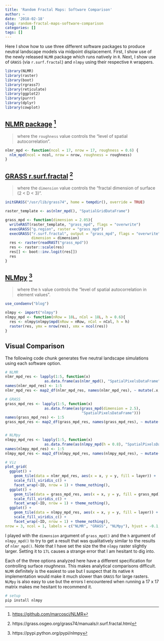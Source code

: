 ```yaml
---
title: 'Random Fractal Maps: Software Comparison'
author: ~
date: '2018-02-18'
slug: random-fractal-maps-software-comparison
categories: []
tags: []
---
```


Here I show how to use three different software packages to produce neutral landscape models via midpoint displacement. First, I show use of the newly released `NLMR` package which runs natively in `R`. Next, I show use of `GRASS` (via `r.surf.fractal`) and `nlmpy` using their respective `R` wrappers.

```r
library(NLMR)
library(raster)
library(boot)
library(rgrass7)
library(reticulate)
library(ggplot2)
library(purrr)
library(dplyr)
library(cowplot)
```

## [NLMR package](https://github.com/marcosci/NLMR) [^1] 

> where the `roughness` value controls the "level of spatial autocorrelation". 

```r
nlmr_mpd <- function(ncol = 17, nrow = 17, roughness = 0.6) {
  nlm_mpd(ncol = ncol, nrow = nrow, roughness = roughness)
}
```

## [GRASS r.surf.fractal](https://grass.osgeo.org/grass74/manuals/r.surf.fractal.html) [^2]

> where the `dimension` value controls the "fractal dimension of surface (2 < D < 3)".

```r
initGRASS("/usr/lib/grass74", home = tempdir(), override = TRUE)

raster_template <- as(nlmr_mpd(), "SpatialGridDataFrame")

grass_mpd <- function(dimension = 2.05){
  writeRAST(raster_template, "grass_mpd", flags = "overwrite")
  execGRASS("g.region", raster = "grass_mpd")
  execGRASS("r.surf.fractal", output = "grass_mpd", flags = "overwrite", 
            dimension = dimension)
  res <- raster(readRAST("grass_mpd"))
  res <- raster::scale(res)
  res[] <- boot::inv.logit(res[])
  res
}
```

## [NLMpy](https://pypi.python.org/pypi/nlmpy) [^3]

> where the `h` value controls the "level of spatial autocorrelation in element values".

```r
use_condaenv("blog")
```

```r
nlmpy <- import("nlmpy")
nlmpy_mpd <- function(nRow = 18L, nCol = 18L, h = 0.6){
  res <- nlmpy$nlmpy$mpd(nRow = nRow, nCol = nCol, h = h)
  raster(res, ymx = nrow(res), xmx = ncol(res))
}
```

## Visual Comparison

The following code chunk generates five neutral landscape simulations using each software option.

```r
# NLMR
nlmr_mpd_res <- lapply(1:5, function(x) 
                  as.data.frame(as(nlmr_mpd(), "SpatialPixelsDataFrame")))
names(nlmr_mpd_res) <- 1:5
nlmr_mpd_res <- map2_df(nlmr_mpd_res, names(nlmr_mpd_res), ~ mutate(.x, ID = .y))

# GRASS
grass_mpd_res <- lapply(1:5, function(x) 
                  as.data.frame(as(grass_mpd(dimension = 2.5),
                                   "SpatialPixelsDataFrame")))
names(grass_mpd_res) <- 1:5
grass_mpd_res <- map2_df(grass_mpd_res, names(grass_mpd_res), ~ mutate(.x, ID = .y))


# NLMpy
nlmpy_mpd_res <- lapply(1:5, function(x) 
                  as.data.frame(as(nlmpy_mpd(h = 0.8), "SpatialPixelsDataFrame")))
names(nlmpy_mpd_res) <- 1:5
nlmpy_mpd_res <- map2_df(nlmpy_mpd_res, names(nlmpy_mpd_res), ~ mutate(.x, ID = .y))

# Viz
plot_grid(
  ggplot() + 
    geom_tile(data = nlmr_mpd_res, aes(x = x, y = y, fill = layer)) + 
    scale_fill_viridis_c() + 
    facet_wrap(~ID, nrow = 1) + theme_nothing(),
  ggplot() + 
    geom_tile(data = grass_mpd_res, aes(x = x, y = y, fill = grass_mpd)) + 
    scale_fill_viridis_c() + 
    facet_wrap(~ID, nrow = 1) + theme_nothing(),
  ggplot() + 
    geom_tile(data = nlmpy_mpd_res, aes(x = x, y = y, fill = layer)) + 
    scale_fill_viridis_c() + 
    facet_wrap(~ID, nrow = 1) + theme_nothing(), 
nrow = 3, ncol = 1, labels = c("NLMR", "GRASS", "NLMpy"), hjust = -0.1, vjust = 2)
```

I played with the `dimension` argument of `grass_mpd()` and the `h` argument of `nlmpy_mpd()` to try to get a result that was qualitatively similar to the results of `nlmr_mpd()`. Note that I have set the size the the `nlmpy` raster slightly larger. Setting it to `17L` causes a strange error that I am hesitant to dig into. 

Each of the three options analyzed here have a different specification for controlling  surface _roughness_. This makes analytical comparisons difficult. `NLMR` definitely is the easiest to use but I suspect that its native `R` implementation would make it much slower than `GRASS` for large rasters. `NLMpy` is also easy to use but the errors I encountered when running a 17 x 17 matrix makes me hesitant to recommend it.

```bash
# setup
pip install nlmpy
```

[^1]: [https://github.com/marcosci/NLMR](https://github.com/marcosci/NLMR)
[^2]: https://grass.osgeo.org/grass74/manuals/r.surf.fractal.html
[^3]: https://pypi.python.org/pypi/nlmpy